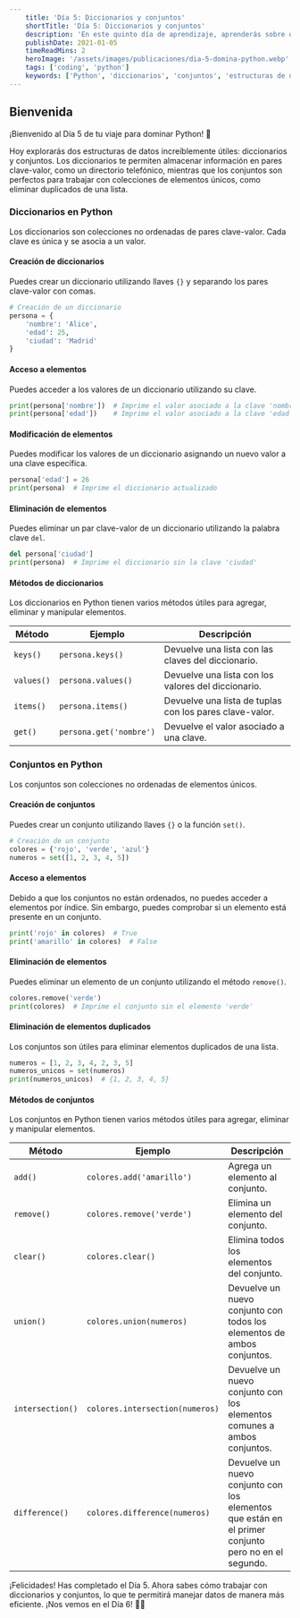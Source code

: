 ```yaml
---
    title: 'Día 5: Diccionarios y conjuntos'
    shortTitle: 'Día 5: Diccionarios y conjuntos'
    description: 'En este quinto día de aprendizaje, aprenderás sobre diccionarios y conjuntos en Python, dos estructuras de datos poderosas.'
    publishDate: 2021-01-05
    timeReadMins: 2
    heroImage: '/assets/images/publicaciones/dia-5-domina-python.webp'
    tags: ['coding', 'python']
    keywords: ['Python', 'diccionarios', 'conjuntos', 'estructuras de datos', 'pares clave-valor', 'elementos únicos']
---
```


## Bienvenida

¡Bienvenido al Día 5 de tu viaje para dominar Python! 🎉

Hoy explorarás dos estructuras de datos increíblemente útiles: diccionarios y conjuntos. Los diccionarios te permiten almacenar información en pares clave-valor, como un directorio telefónico, mientras que los conjuntos son perfectos para trabajar con colecciones de elementos únicos, como eliminar duplicados de una lista.

### Diccionarios en Python
Los diccionarios son colecciones no ordenadas de pares clave-valor. Cada clave es única y se asocia a un valor.

#### Creación de diccionarios
Puedes crear un diccionario utilizando llaves `{}` y separando los pares clave-valor con comas.

```python
# Creación de un diccionario
persona = {
    'nombre': 'Alice',
    'edad': 25,
    'ciudad': 'Madrid'
}
```

#### Acceso a elementos
Puedes acceder a los valores de un diccionario utilizando su clave.

```python
print(persona['nombre'])  # Imprime el valor asociado a la clave 'nombre'
print(persona['edad'])    # Imprime el valor asociado a la clave 'edad'
```

#### Modificación de elementos
Puedes modificar los valores de un diccionario asignando un nuevo valor a una clave específica.

```python
persona['edad'] = 26
print(persona)  # Imprime el diccionario actualizado
```

#### Eliminación de elementos
Puedes eliminar un par clave-valor de un diccionario utilizando la palabra clave `del`.

```python
del persona['ciudad']
print(persona)  # Imprime el diccionario sin la clave 'ciudad'
```

#### Métodos de diccionarios
Los diccionarios en Python tienen varios métodos útiles para agregar, eliminar y manipular elementos.

| Método | Ejemplo | Descripción |
| ------ | ------- | ----------- |
| `keys()` | `persona.keys()` | Devuelve una lista con las claves del diccionario. |
| `values()` | `persona.values()` | Devuelve una lista con los valores del diccionario. |
| `items()` | `persona.items()` | Devuelve una lista de tuplas con los pares clave-valor. |
| `get()` | `persona.get('nombre')` | Devuelve el valor asociado a una clave. |

### Conjuntos en Python
Los conjuntos son colecciones no ordenadas de elementos únicos.

#### Creación de conjuntos
Puedes crear un conjunto utilizando llaves `{}` o la función `set()`.

```python
# Creación de un conjunto
colores = {'rojo', 'verde', 'azul'}
numeros = set([1, 2, 3, 4, 5])
```

#### Acceso a elementos
Debido a que los conjuntos no están ordenados, no puedes acceder a elementos por índice. Sin embargo, puedes comprobar si un elemento está presente en un conjunto.

```python
print('rojo' in colores)  # True
print('amarillo' in colores)  # False
```

#### Eliminación de elementos
Puedes eliminar un elemento de un conjunto utilizando el método `remove()`.

```python
colores.remove('verde')
print(colores)  # Imprime el conjunto sin el elemento 'verde'
```

#### Eliminación de elementos duplicados
Los conjuntos son útiles para eliminar elementos duplicados de una lista.

```python
numeros = [1, 2, 3, 4, 2, 3, 5]
numeros_unicos = set(numeros)
print(numeros_unicos)  # {1, 2, 3, 4, 5}
```

#### Métodos de conjuntos
Los conjuntos en Python tienen varios métodos útiles para agregar, eliminar y manipular elementos.

| Método | Ejemplo | Descripción |
| ------ | ------- | ----------- |
| `add()` | `colores.add('amarillo')` | Agrega un elemento al conjunto. |
| `remove()` | `colores.remove('verde')` | Elimina un elemento del conjunto. |
| `clear()` | `colores.clear()` | Elimina todos los elementos del conjunto. |
| `union()` | `colores.union(numeros)` | Devuelve un nuevo conjunto con todos los elementos de ambos conjuntos. |
| `intersection()` | `colores.intersection(numeros)` | Devuelve un nuevo conjunto con los elementos comunes a ambos conjuntos. |
| `difference()` | `colores.difference(numeros)` | Devuelve un nuevo conjunto con los elementos que están en el primer conjunto pero no en el segundo. |

¡Felicidades! Has completado el Día 5. Ahora sabes cómo trabajar con diccionarios y conjuntos, lo que te permitirá manejar datos de manera más eficiente. ¡Nos vemos en el Día 6! 🚀✨
